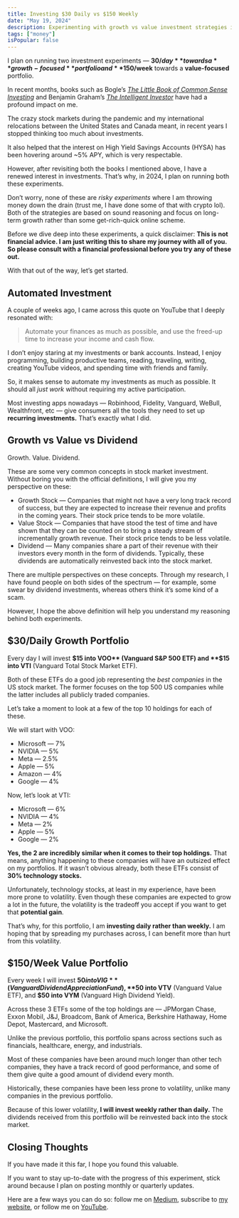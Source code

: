 ```yaml
---
title: Investing $30 Daily vs $150 Weekly
date: "May 19, 2024"
description: Experimenting with growth vs value investment strategies in 2024.
tags: ["money"]
isPopular: false
---
```

I plan on running two investment experiments — **$30/day** towards a **growth-focused** portfolio and  **$150/week** towards a **value-focused** portfolio. 

In recent months, books such as Bogle’s *[The Little Book of Common Sense Investing](https://www.goodreads.com/book/show/171127.The_Little_Book_of_Common_Sense_Investing)* and Benjamin Graham’s [*The Intelligent Investor*](https://www.goodreads.com/book/show/106835.The_Intelligent_Investor?ref=rae_3) have had a profound impact on me. 

The crazy stock markets during the pandemic and my international relocations between the United States and Canada meant, in recent years I stopped thinking too much about investments. 

It also helped that the interest on High Yield Savings Accounts (HYSA) has been hovering around ~5% APY, which is very respectable. 

However, after revisiting both the books I mentioned above, I have a renewed interest in investments. That’s why, in 2024, I plan on running both these experiments. 

Don’t worry, none of these are *risky experiments* where I am throwing money down the drain (trust me, I have done some of that with crypto lol). Both of the strategies are based on sound reasoning and focus on long-term growth rather than some get-rich-quick online scheme. 

Before we dive deep into these experiments, a quick disclaimer: **This is not financial advice. I am just writing this to share my journey with all of you. So please consult with a financial professional before you try any of these out.**

With that out of the way, let’s get started.

## Automated Investment
A couple of weeks ago, I came across this quote on YouTube that I deeply resonated with:

> Automate your finances as much as possible, and use the freed-up time to increase your income and cash flow. 

I don’t enjoy staring at my investments or bank accounts. Instead, I enjoy programming, building productive teams, reading, traveling, writing, creating YouTube videos, and spending time with friends and family.

So, it makes sense to automate my investments as much as possible. It should all *just work* without requiring my active participation. 

Most investing apps nowadays — Robinhood, Fidelity, Vanguard, WeBull, Wealthfront, etc — give consumers all the tools they need to set up **recurring investments.** That’s exactly what I did. 

## Growth vs Value vs Dividend
Growth. Value. Dividend. 

These are some very common concepts in stock market investment. Without boring you with the official definitions, I will give you my perspective on these:

- Growth Stock — Companies that might not have a very long track record of success, but they are expected to increase their revenue and profits in the coming years. Their stock price tends to be more volatile.
- Value Stock — Companies that have stood the test of time and have shown that they can be counted on to bring a steady stream of incrementally growth revenue. Their stock price tends to be less volatile. 
- Dividend — Many companies share a part of their revenue with their investors every month in the form of dividends. Typically, these dividends are automatically reinvested back into the stock market. 

There are multiple perspectives on these concepts. Through my research, I have found people on both sides of the spectrum — for example, some swear by dividend investments, whereas others think it’s some kind of a scam. 

However, I hope the above definition will help you understand my reasoning behind both experiments. 

## $30/Daily Growth Portfolio
Every day I will invest **$15 into VOO** (Vanguard S&P 500 ETF) and **$15 into VTI** (Vanguard Total Stock Market ETF). 

Both of these ETFs do a good job representing the *best companies* in the US stock market. The former focuses on the top 500 US companies while the latter includes all publicly traded companies. 

Let’s take a moment to look at a few of the top 10 holdings for each of these. 

We will start with VOO:
- Microsoft — 7%
- NVIDIA — 5%
- Meta — 2.5%
- Apple — 5%
- Amazon — 4%
- Google — 4%

Now, let’s look at VTI:
- Microsoft — 6%
- NVIDIA — 4%
- Meta — 2%
- Apple — 5%
- Google — 2%

**Yes, the 2 are incredibly similar when it comes to their top holdings.** That means, anything happening to these companies will have an outsized effect on my portfolios. If it wasn’t obvious already, both these ETFs consist of **30% technology stocks.**

Unfortunately, technology stocks, at least in my experience, have been more prone to volatility. Even though these companies are expected to grow a lot in the future, the volatility is the tradeoff you accept if you want to get that **potential gain**.

That’s why, for this portfolio, I am **investing daily rather than weekly.** I am hoping that by spreading my purchases across, I can benefit more than hurt from this volatility.

## $150/Week Value Portfolio
Every week I will invest **$50 into VIG** (Vanguard Dividend Appreciation Fund), **$50 into VTV** (Vanguard Value ETF), and **$50 into VYM** (Vanguard High Dividend Yield). 

Across these 3 ETFs some of the top holdings are — JPMorgan Chase, Exxon Mobil, J&J, Broadcom, Bank of America, Berkshire Hathaway, Home Depot, Mastercard, and Microsoft. 

Unlike the previous portfolio, this portfolio spans across sections such as financials, healthcare, energy, and industrials. 

Most of these companies have been around much longer than other tech companies, they have a track record of good performance, and some of them give quite a good amount of dividend every month. 

Historically, these companies have been less prone to volatility, unlike many companies in the previous portfolio. 

Because of this lower volatility, **I will invest weekly rather than daily.** The dividends received from this portfolio will be reinvested back into the stock market. 

## Closing Thoughts
If you have made it this far, I hope you found this valuable. 

If you want to stay up-to-date with the progress of this experiment, stick around because I plan on posting monthly or quarterly updates.

Here are a few ways you can do so: follow me on [Medium](https://medium.com/@irtizahafiz), subscribe to [my website](https://irtizahafiz.com/newsletter?utm_source=medium), or follow me on [YouTube](https://www.youtube.com/channel/UCDankIVMXJEkhtjv5yLSN4g).

  